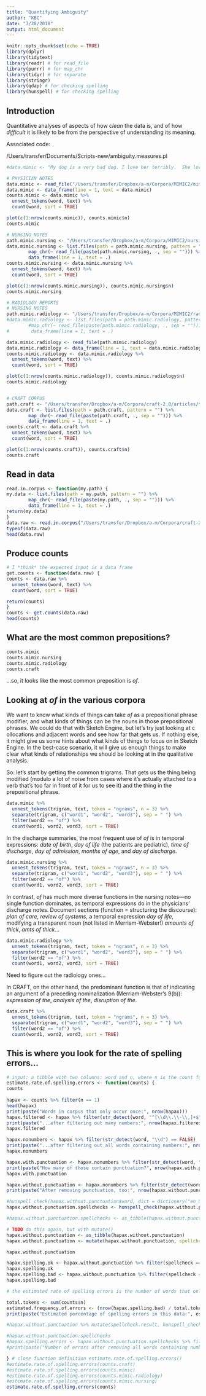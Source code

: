 ```yaml
---
title: "Quantifying Ambiguity"
author: "KBC"
date: "3/28/2018"
output: html_document
---
```


```r
knitr::opts_chunk$set(echo = TRUE)
library(dplyr)
library(tidytext)
library(readr) # for read_file
library(purrr) # for map_chr
library(tidyr) # for separate
library(stringr)   
library(qdap) # for checking spelling
library(hunspell) # for checking spelling
```

## Introduction

Quantitative analyses of aspects of how _clean_ the data is, and of how _difficult_ it is likely to be from the perspective of understanding its meaning.

Associated code:

/Users/transfer/Documents/Scripts-new/ambiguity.measures.pl

```r
#data.mimic <- "My dog is a very bad dog. I love her terribly.  She loves me, too. She is very jealous of me. She likes to go for walks with me."

# PHYSICIAN NOTES
data.mimic <- read_file("/Users/transfer/Dropbox/a-m/Corpora/MIMIC2/mimic2_500K.txt")
data.mimic <- data_frame(line = 1, text = data.mimic)
counts.mimic <- data.mimic %>%
  unnest_tokens(word, text) %>%
  count(word, sort = TRUE)

plot(c(1:nrow(counts.mimic)), counts.mimic$n)
counts.mimic

# NURSING NOTES
path.mimic.nursing <- "/Users/transfer/Dropbox/a-m/Corpora/MIMIC2/nursing/"
data.mimic.nursing <- list.files(path = path.mimic.nursing, pattern = "") %>% 
        map_chr(~ read_file(paste(path.mimic.nursing, ., sep = ""))) %>% 
        data_frame(line = 1, text = .)
counts.mimic.nursing <- data.mimic.nursing %>%
  unnest_tokens(word, text) %>%
  count(word, sort = TRUE)

plot(c(1:nrow(counts.mimic.nursing)), counts.mimic.nursing$n)
counts.mimic.nursing

# RADIOLOGY REPORTS
# NURSING NOTES
path.mimic.radiology <- "/Users/transfer/Dropbox/a-m/Corpora/MIMIC2/radiology/kev_clinical_radiology.txt"
#data.mimic.radiology <- list.files(path = path.mimic.radiology, pattern = "") %>% 
        #map_chr(~ read_file(paste(path.mimic.radiology, ., sep = ""))) %>% 
#        data_frame(line = 1, text = .)

data.mimic.radiology <- read_file(path.mimic.radiology)
data.mimic.radiology <- data_frame(line = 1, text = data.mimic.radiology)
counts.mimic.radiology <- data.mimic.radiology %>%
  unnest_tokens(word, text) %>%
  count(word, sort = TRUE)

plot(c(1:nrow(counts.mimic.radiology)), counts.mimic.radiology$n)
counts.mimic.radiology


# CRAFT CORPUS
path.craft <- "/Users/transfer/Dropbox/a-m/Corpora/craft-2.0/articles/txt/"
data.craft <- list.files(path = path.craft, pattern = "") %>% 
        map_chr(~ read_file(paste(path.craft, ., sep = ""))) %>% 
        data_frame(line = 1, text = .)
counts.craft <- data.craft %>%
  unnest_tokens(word, text) %>%
  count(word, sort = TRUE)

plot(c(1:nrow(counts.craft)), counts.craft$n)
counts.craft


```

## Read in data
```r
read.in.corpus <- function(my.path) {
my.data <- list.files(path = my.path, pattern = "") %>% 
        map_chr(~ read_file(paste(my.path, ., sep = ""))) %>% 
        data_frame(line = 1, text = .)
return(my.data)
}
data.raw <- read.in.corpus("/Users/transfer/Dropbox/a-m/Corpora/craft-2.0/articles/txt/")
typeof(data.raw)
head(data.raw)
```

## Produce counts
```r
# I *think* the expected input is a data frame
get.counts <- function(data.raw) {
counts <- data.raw %>%
  unnest_tokens(word, text) %>%
  count(word, sort = TRUE)

return(counts)
}
counts <- get.counts(data.raw)
head(counts)
```


## What are the most common prepositions?

```r
counts.mimic
counts.mimic.nursing
counts.mimic.radiology
counts.craft
```

...so, it looks like the most common preposition is _of_.

## Looking at _of_ in the various corpora

We want to know what kinds of things can take _of_ as a prepositional phrase modifier, and what kinds of things can be the nouns in those prepositional phrases.  We could do that with Sketch Engine, but let's try just looking at c ollocations and adjacent words and see how far that gets us.  If nothing else, it might give us some hints about what kinds of things to focus on in Sketch Engine.  In the best-case scenario, it will give us enough things to make clear what kinds of relationships we should be looking at in the qualitative analysis.

So: let's start by getting the common trigrams.  That gets us the thing being modified (modulo a lot of noise from cases where it's actually attached to a verb that's too far in front of it for us to see it) and the thing in the prepositional phrase.

```r
data.mimic %>% 
  unnest_tokens(trigram, text, token = "ngrams", n = 3) %>%
  separate(trigram, c("word1", "word2", "word3"), sep = " ") %>%
  filter(word2 == "of") %>%
  count(word1, word2, word3, sort = TRUE)
```

In the discharge summaries, the most frequent use of _of_ is in temporal expressions: _date of birth_, _day of life_ (the patients are pediatric), _time of discharge_, _day of admission_, _months of age_, and _day of discharge_.

```r
data.mimic.nursing %>% 
  unnest_tokens(trigram, text, token = "ngrams", n = 3) %>%
  separate(trigram, c("word1", "word2", "word3"), sep = " ") %>%
  filter(word2 == "of") %>%
  count(word1, word2, word3, sort = TRUE)
```

In contrast, _of_ has much more diverse functions in the nursing notes---no single function dominates, as temporal expressions do in the physicians' discharge notes.  Document sections (function = structuring the discourse): _plan of care_, _review of systems_, a temporal expression _day of life_, modifying a transparent noun (not listed in Merriam-Webster!) _amounts of thick_, _amts of thick_...

```r
data.mimic.radiology %>% 
  unnest_tokens(trigram, text, token = "ngrams", n = 3) %>%
  separate(trigram, c("word1", "word2", "word3"), sep = " ") %>%
  filter(word2 == "of") %>%
  count(word1, word2, word3, sort = TRUE)
```

Need to figure out the radiology ones...

In CRAFT, on the other hand, the predominant function is that of indicating an argument of a preceding nominalization (Merriam-Webster's 9(b)): _expression of the_, _analysis of the_, _disruption of the_.

```r
data.craft %>% 
  unnest_tokens(trigram, text, token = "ngrams", n = 3) %>%
  separate(trigram, c("word1", "word2", "word3"), sep = " ") %>%
  filter(word2 == "of") %>%
  count(word1, word2, word3, sort = TRUE)
```

## This is where you look for the rate of spelling errors...

```r

# input: a tibble with two columns: word and n, where n is the count for that word
estimate.rate.of.spelling.errors <- function(counts) {
counts
  
hapax <- counts %>% filter(n == 1)
head(hapax)
print(paste("Words in corpus that only occur once:", nrow(hapax)))
hapax.filtered <- hapax %>% filter(str_detect(word, "^[\\d\\.\\-\\,]+$") == FALSE)
print(paste("...after filtering out many numbers:", nrow(hapax.filtered)))
hapax.filtered

hapax.nonumbers <- hapax %>% filter(str_detect(word, "\\d") == FALSE)
print(paste("...after filtering out all words containing numbers:", nrow(hapax.nonumbers)))
hapax.nonumbers

hapax.with.punctuation <- hapax.nonumbers %>% filter(str_detect(word, "[\\.\\,\\:\\-\\;]"))
print(paste("How many of those contain punctuation?", nrow(hapax.with.punctuation)))
hapax.with.punctuation

hapax.without.punctuation <- hapax.nonumbers %>% filter(str_detect(word, "[\\.\\,\\:\\-\\;]") == FALSE)
print(paste("After removing punctuation, too:", nrow(hapax.without.punctuation)))

#hunspell_check(hapax.without.punctuation$word, dict = dictionary("en_US"))
hapax.without.punctuation.spellchecks <- hunspell_check(hapax.without.punctuation$word, dict = dictionary("en_US"))

#hapax.without.punctuation.spellchecks <- as_tibble(hapax.without.punctuation.spellchecks)

# TODO do this again, but with mutate()
hapax.without.punctuation <- as_tibble(hapax.without.punctuation)
hapax.without.punctuation <- mutate(hapax.without.punctuation, spellcheck = hapax.without.punctuation.spellchecks)

hapax.without.punctuation

hapax.spelling.ok <- hapax.without.punctuation %>% filter(spellcheck == TRUE)
hapax.spelling.ok
hapax.spelling.bad <- hapax.without.punctuation %>% filter(spellcheck == FALSE)
hapax.spelling.bad

# the estimated rate of spelling errors is the number of words that only occur once AND don't contain numbers or punctuation AND fail a spelling check, divided by the total count of word tokens, i.e. words in the document collection. So:

total.tokens <- sum(counts$n)
estimated.frequency.of.errors <- (nrow(hapax.spelling.bad) / total.tokens) * 100
print(paste("Estimated percentage of spelling errors in this data:", estimated.frequency.of.errors))

#hapax.without.punctuation %>% mutate(spellcheck.result, hunspell_check(hapax.without.punctuation$word, dict = dictionary("en_US")))

#hapax.without.punctuation.spellchecks
#hapax.spelling.errors <- hapax.without.punctuation.spellchecks %>% filter(value == FALSE)
#print(paste("Number of errors after removing all words containing numbers or punctuation:"), length(hapax.spelling.errors)))

} # close function definition estimate.rate.of.spelling.errors()
#estimate.rate.of.spelling.errors(counts.craft)
#estimate.rate.of.spelling.errors(counts.mimic)
#estimate.rate.of.spelling.errors(counts.mimic.radiology)
#estimate.rate.of.spelling.errors(counts.mimic.nursing)
estimate.rate.of.spelling.errors(counts)
```


